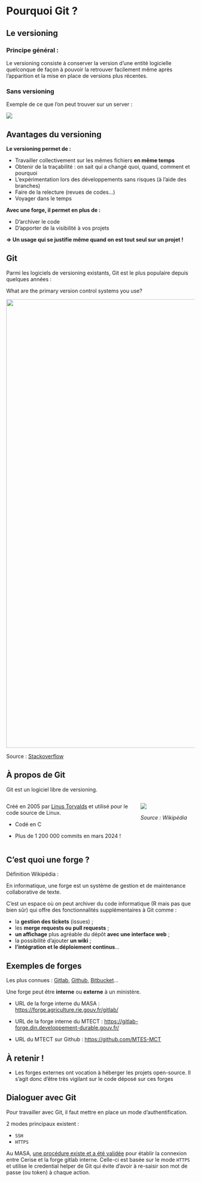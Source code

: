# Pourquoi Git ? {.backgroundTitre}

## Le versioning

### Principe général :

Le versioning consiste à conserver la version d'une entité logicielle quelconque 
de façon à pouvoir la retrouver facilement même après l'apparition et la mise 
en place de versions plus récentes.

### Sans versioning

Exemple de ce que l'on peut trouver sur un server :  

![](img/cerise_sans_versionning.png)

## Avantages du versioning

**Le versioning permet de :**  

- Travailler collectivement sur les mêmes fichiers **en même temps**  
- Obtenir de la traçabilité : on sait qui a changé quoi, quand, comment et pourquoi
- L'expérimentation lors des développements sans risques (à l'aide des branches)
- Faire de la relecture (revues de codes...)
- Voyager dans le temps

**Avec une forge, il permet en plus de :**  

- D'archiver le code  
- D'apporter de la visibilité à vos projets  

**=> Un usage qui se justifie même quand on est tout seul sur un projet !** 

## Git

Parmi les logiciels de versioning existants, Git est le plus populaire depuis quelques années :


[What are the primary version control systems you use?]{.bolder}

![](img/git_popularity.png){width=1200}

Source : [Stackoverflow](https://survey.stackoverflow.co/2022/#version-control-version-control-system)

## À propos de Git

Git est un logiciel libre de versioning.

:::: {.columns}

::: {.column width="70%"}

Créé en 2005 par [Linus Torvalds](https://fr.wikipedia.org/wiki/Linus_Torvalds) et utilisé pour le code source de Linux.  

- Codé en C  

- Plus de 1 200 000 commits en mars 2024 !

:::

::: {.column width="30%"}

![](img/Linus_Torvalds.jpg)

*Source : Wikipédia*
:::

::::

## C'est quoi une forge ?

Définition Wikipédia :  

[En informatique, une forge est un système de gestion et de maintenance collaborative de texte.]{.bolder}

[C'est un espace où on peut archiver du code informatique]{.souligneRouge} (R mais pas que bien sûr) qui offre des fonctionnalités supplémentaires à Git comme :

- la **gestion des tickets** (issues) ;  
- les **merge requests ou pull requests** ;
- **un affichage** plus agréable du dépôt **avec une interface web** ;  
- la possibilité d'ajouter **un wiki** ;  
- **l'intégration et le déploiement continus**...

## Exemples de forges

Les plus connues : [Gitlab](https://gitlab.com), [Github](https://github.com), [Bitbucket](https://bitbucket.org)...

Une forge peut être **interne** ou **externe** à un ministère.

- URL de la forge interne du MASA : [https://forge.agriculture.rie.gouv.fr/gitlab/](https://forge.agriculture.rie.gouv.fr/gitlab/)  

- URL de la forge interne du MTECT : [https://gitlab-forge.din.developpement-durable.gouv.fr/](https://gitlab-forge.din.developpement-durable.gouv.fr/)  

- URL du MTECT sur Github : [https://github.com/MTES-MCT](https://github.com/MTES-MCT)

::: callout-note
## À retenir ! 

- Les forges externes ont vocation à héberger les projets open-source. 
Il s'agit donc d'être très vigilant sur le code déposé sur ces forges
:::

## Dialoguer avec Git

Pour travailler avec Git, il faut mettre en place un mode d'authentification.  

2 modes principaux existent : 

- `SSH`  
- `HTTPS`  

Au MASA, [une procédure existe et a été validée](https://orion.agriculture/confluence/pages/viewpage.action?pageId=1068303025) pour établir la connexion entre Cerise et la forge gitlab interne. Celle-ci est basée sur le mode `HTTPS` et utilise le credential helper de Git qui évite d'avoir à re-saisir son mot de passe (ou token) à chaque action.